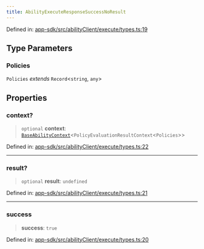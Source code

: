 ```yaml
---
title: AbilityExecuteResponseSuccessNoResult
---
```


Defined in: [app-sdk/src/abilityClient/execute/types.ts:19](https://github.com/LIT-Protocol/Vincent/blob/1c902a7c278246adaf4479901c6e2d38e00321e5/packages/libs/app-sdk/src/abilityClient/execute/types.ts#L19)

## Type Parameters

### Policies

`Policies` *extends* `Record`\<`string`, `any`\>

## Properties

### context?

> `optional` **context**: [`BaseAbilityContext`](./BaseAbilityContext)\<`PolicyEvaluationResultContext`\<`Policies`\>\>

Defined in: [app-sdk/src/abilityClient/execute/types.ts:22](https://github.com/LIT-Protocol/Vincent/blob/1c902a7c278246adaf4479901c6e2d38e00321e5/packages/libs/app-sdk/src/abilityClient/execute/types.ts#L22)

***

### result?

> `optional` **result**: `undefined`

Defined in: [app-sdk/src/abilityClient/execute/types.ts:21](https://github.com/LIT-Protocol/Vincent/blob/1c902a7c278246adaf4479901c6e2d38e00321e5/packages/libs/app-sdk/src/abilityClient/execute/types.ts#L21)

***

### success

> **success**: `true`

Defined in: [app-sdk/src/abilityClient/execute/types.ts:20](https://github.com/LIT-Protocol/Vincent/blob/1c902a7c278246adaf4479901c6e2d38e00321e5/packages/libs/app-sdk/src/abilityClient/execute/types.ts#L20)

